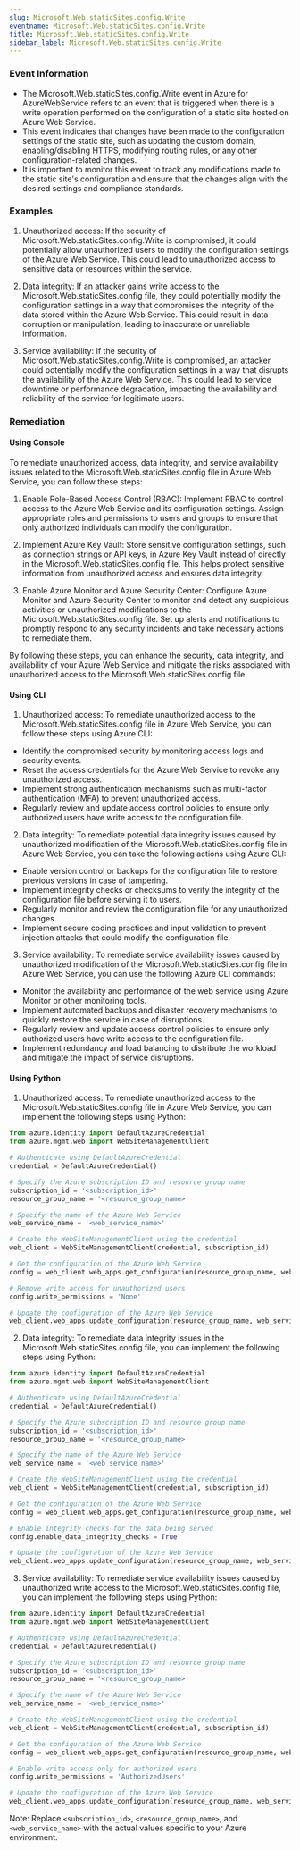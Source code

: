 ```yaml
--- 
slug: Microsoft.Web.staticSites.config.Write
eventname: Microsoft.Web.staticSites.config.Write
title: Microsoft.Web.staticSites.config.Write
sidebar_label: Microsoft.Web.staticSites.config.Write
---
```

                       
### Event Information

- The Microsoft.Web.staticSites.config.Write event in Azure for AzureWebService refers to an event that is triggered when there is a write operation performed on the configuration of a static site hosted on Azure Web Service.
- This event indicates that changes have been made to the configuration settings of the static site, such as updating the custom domain, enabling/disabling HTTPS, modifying routing rules, or any other configuration-related changes.
- It is important to monitor this event to track any modifications made to the static site's configuration and ensure that the changes align with the desired settings and compliance standards.


### Examples

1. Unauthorized access: If the security of Microsoft.Web.staticSites.config.Write is compromised, it could potentially allow unauthorized users to modify the configuration settings of the Azure Web Service. This could lead to unauthorized access to sensitive data or resources within the service.

2. Data integrity: If an attacker gains write access to the Microsoft.Web.staticSites.config file, they could potentially modify the configuration settings in a way that compromises the integrity of the data stored within the Azure Web Service. This could result in data corruption or manipulation, leading to inaccurate or unreliable information.

3. Service availability: If the security of Microsoft.Web.staticSites.config.Write is compromised, an attacker could potentially modify the configuration settings in a way that disrupts the availability of the Azure Web Service. This could lead to service downtime or performance degradation, impacting the availability and reliability of the service for legitimate users.

### Remediation

#### Using Console

To remediate unauthorized access, data integrity, and service availability issues related to the Microsoft.Web.staticSites.config file in Azure Web Service, you can follow these steps:

1. Enable Role-Based Access Control (RBAC): Implement RBAC to control access to the Azure Web Service and its configuration settings. Assign appropriate roles and permissions to users and groups to ensure that only authorized individuals can modify the configuration.

2. Implement Azure Key Vault: Store sensitive configuration settings, such as connection strings or API keys, in Azure Key Vault instead of directly in the Microsoft.Web.staticSites.config file. This helps protect sensitive information from unauthorized access and ensures data integrity.

3. Enable Azure Monitor and Azure Security Center: Configure Azure Monitor and Azure Security Center to monitor and detect any suspicious activities or unauthorized modifications to the Microsoft.Web.staticSites.config file. Set up alerts and notifications to promptly respond to any security incidents and take necessary actions to remediate them.

By following these steps, you can enhance the security, data integrity, and availability of your Azure Web Service and mitigate the risks associated with unauthorized access to the Microsoft.Web.staticSites.config file.

#### Using CLI

1. Unauthorized access: To remediate unauthorized access to the Microsoft.Web.staticSites.config file in Azure Web Service, you can follow these steps using Azure CLI:

- Identify the compromised security by monitoring access logs and security events.
- Reset the access credentials for the Azure Web Service to revoke any unauthorized access.
- Implement strong authentication mechanisms such as multi-factor authentication (MFA) to prevent unauthorized access.
- Regularly review and update access control policies to ensure only authorized users have write access to the configuration file.

2. Data integrity: To remediate potential data integrity issues caused by unauthorized modification of the Microsoft.Web.staticSites.config file in Azure Web Service, you can take the following actions using Azure CLI:

- Enable version control or backups for the configuration file to restore previous versions in case of tampering.
- Implement integrity checks or checksums to verify the integrity of the configuration file before serving it to users.
- Regularly monitor and review the configuration file for any unauthorized changes.
- Implement secure coding practices and input validation to prevent injection attacks that could modify the configuration file.

3. Service availability: To remediate service availability issues caused by unauthorized modification of the Microsoft.Web.staticSites.config file in Azure Web Service, you can use the following Azure CLI commands:

- Monitor the availability and performance of the web service using Azure Monitor or other monitoring tools.
- Implement automated backups and disaster recovery mechanisms to quickly restore the service in case of disruptions.
- Regularly review and update access control policies to ensure only authorized users have write access to the configuration file.
- Implement redundancy and load balancing to distribute the workload and mitigate the impact of service disruptions.

#### Using Python

1. Unauthorized access: To remediate unauthorized access to the Microsoft.Web.staticSites.config file in Azure Web Service, you can implement the following steps using Python:

```python
from azure.identity import DefaultAzureCredential
from azure.mgmt.web import WebSiteManagementClient

# Authenticate using DefaultAzureCredential
credential = DefaultAzureCredential()

# Specify the Azure subscription ID and resource group name
subscription_id = '<subscription_id>'
resource_group_name = '<resource_group_name>'

# Specify the name of the Azure Web Service
web_service_name = '<web_service_name>'

# Create the WebSiteManagementClient using the credential
web_client = WebSiteManagementClient(credential, subscription_id)

# Get the configuration of the Azure Web Service
config = web_client.web_apps.get_configuration(resource_group_name, web_service_name)

# Remove write access for unauthorized users
config.write_permissions = 'None'

# Update the configuration of the Azure Web Service
web_client.web_apps.update_configuration(resource_group_name, web_service_name, config)
```

2. Data integrity: To remediate data integrity issues in the Microsoft.Web.staticSites.config file, you can implement the following steps using Python:

```python
from azure.identity import DefaultAzureCredential
from azure.mgmt.web import WebSiteManagementClient

# Authenticate using DefaultAzureCredential
credential = DefaultAzureCredential()

# Specify the Azure subscription ID and resource group name
subscription_id = '<subscription_id>'
resource_group_name = '<resource_group_name>'

# Specify the name of the Azure Web Service
web_service_name = '<web_service_name>'

# Create the WebSiteManagementClient using the credential
web_client = WebSiteManagementClient(credential, subscription_id)

# Get the configuration of the Azure Web Service
config = web_client.web_apps.get_configuration(resource_group_name, web_service_name)

# Enable integrity checks for the data being served
config.enable_data_integrity_checks = True

# Update the configuration of the Azure Web Service
web_client.web_apps.update_configuration(resource_group_name, web_service_name, config)
```

3. Service availability: To remediate service availability issues caused by unauthorized write access to the Microsoft.Web.staticSites.config file, you can implement the following steps using Python:

```python
from azure.identity import DefaultAzureCredential
from azure.mgmt.web import WebSiteManagementClient

# Authenticate using DefaultAzureCredential
credential = DefaultAzureCredential()

# Specify the Azure subscription ID and resource group name
subscription_id = '<subscription_id>'
resource_group_name = '<resource_group_name>'

# Specify the name of the Azure Web Service
web_service_name = '<web_service_name>'

# Create the WebSiteManagementClient using the credential
web_client = WebSiteManagementClient(credential, subscription_id)

# Get the configuration of the Azure Web Service
config = web_client.web_apps.get_configuration(resource_group_name, web_service_name)

# Enable write access only for authorized users
config.write_permissions = 'AuthorizedUsers'

# Update the configuration of the Azure Web Service
web_client.web_apps.update_configuration(resource_group_name, web_service_name, config)
```

Note: Replace `<subscription_id>`, `<resource_group_name>`, and `<web_service_name>` with the actual values specific to your Azure environment.


 